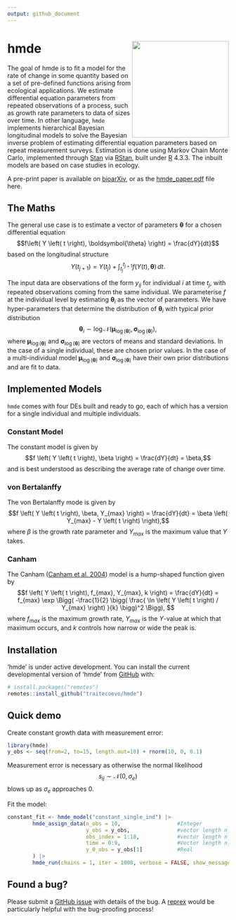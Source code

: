 ```yaml
---
output: github_document
---
```


# hmde <img src="man/figures/hmde_hex.png" align="right" alt="" width="220" />

The goal of hmde is to fit a model for the rate of change in some quantity based on a set of pre-defined functions arising from ecological applications. We estimate differential equation parameters from repeated observations of a process, such as growth rate parameters to data of sizes over time.
In other language, `hmde` implements hierarchical Bayesian longitudinal models to solve the Bayesian inverse problem of estimating differential equation parameters based on repeat measurement surveys. Estimation is done using Markov Chain Monte Carlo, implemented through
[Stan](https://mc-stan.org/) via [RStan](https://mc-stan.org/users/interfaces/rstan), built under [R](https://cran.r-project.org/) 4.3.3. The inbuilt models are based on case studies in ecology.

A pre-print paper is available on [bioarXiv](https://doi.org/10.1101/2025.01.15.633280), or as the [hmde_paper.pdf](https://github.com/traitecoevo/hmde/blob/master/inst/doc/hmde_paper.pdf) file here.

## The Maths

The general use case is to estimate a vector of parameters <span>$\boldsymbol{\theta}$</span> for a chosen differential equation
$$f\left( Y \left( t \right), \boldsymbol{\theta} \right) = \frac{dY}{dt}$$ 
based on the longitudinal structure
$$Y \left( t_{j+1} \right) = Y\left( t_j \right) + \int_{t_j}^{t_{j+1}}f\left( Y \left( t \right), \boldsymbol{\theta} \right)\,dt. $$

The input data are observations of the form $y_{ij}$ for individual $i$ at time $t_j$, with repeated observations coming from the same individual. We parameterise $f$ at the individual level by estimating $\boldsymbol{\theta}_i$ as the vector of parameters. We have hyper-parameters that determine the distribution of $\boldsymbol{\theta}_i$ with typical prior distribution
$$\boldsymbol{\theta}_i \sim \log \mathcal{N}\left(\boldsymbol{\mu}_{\log\left(\boldsymbol{\theta}\right)}, \boldsymbol{\sigma}_{\log \left( \boldsymbol{\theta} \right)}\right), $$ 
where $\boldsymbol{\mu}_{\log\left(\boldsymbol{\theta}\right)}$ and $\boldsymbol{\sigma}_{\log\left(\boldsymbol{\theta}\right)}$ are vectors of means and standard deviations. In the case of a single individual, these are chosen prior values. In the case of a multi-individual model $\boldsymbol{\mu}_{\log\left(\boldsymbol{\theta}\right)}$ and $\boldsymbol{\sigma}_{\log\left(\boldsymbol{\theta}\right)}$ have their own prior distributions and are fit to data.

## Implemented Models

`hmde` comes with four DEs built and ready to go, each of which has a version for a single individual and multiple individuals.

### Constant Model

The constant model is given by
$$f \left( Y \left( t \right), \beta \right) = \frac{dY}{dt} = \beta,$$ 
and is best understood as describing the average rate of change over time.

### von Bertalanffy

The von Bertalanffy mode is given by
$$f \left( Y \left( t \right), \beta, Y_{max} \right) = \frac{dY}{dt} = \beta \left( Y_{max} - Y \left( t \right) \right),$$ 
where $\beta$ is the growth rate parameter and $Y_{max}$ is the maximum value that $Y$ takes.

### Canham

The Canham ([Canham et
al. 2004](https://doi.org/10.1890/1051-0761(2006)016%5B0540:NAOCTC%5D2.0.CO;2))
model is a hump-shaped function given by
$$f \left( Y \left( t \right), f_{max}, Y_{max}, k \right) = \frac{dY}{dt} = f_{max} \exp \Bigg( -\frac{1}{2} \bigg( \frac{ \ln \left( Y \left( t \right) / Y_{max} \right) }{k} \bigg)^2 \Bigg), $$ 
where $f_{max}$ is the maximum growth rate, $Y_{max}$ is the $Y$-value at which that maximum occurs, and $k$ controls how narrow or wide the peak is.

## Installation

‘hmde’ is under active development. You can install the current
developmental version of ‘hmde’ from [GitHub](https://github.com/) with:

``` r
# install.packages("remotes")
remotes::install_github("traitecoevo/hmde")
```

## Quick demo

Create constant growth data with measurement error:

``` r
library(hmde)
y_obs <- seq(from=2, to=15, length.out=10) + rnorm(10, 0, 0.1)
```

Measurement error is necessary as otherwise the normal likelihood
$$s_{ij} \sim \mathcal{N}\left( 0, \sigma_e \right)$$ 
blows up as $\sigma_e$ approaches 0.

Fit the model:

``` r
constant_fit <- hmde_model("constant_single_ind") |>
        hmde_assign_data(n_obs = 10,                  #Integer
                         y_obs = y_obs,               #vector length n_obs
                         obs_index = 1:10,            #vector length n_obs
                         time = 0:9,                  #Vector length n_obs
                         y_0_obs = y_obs[1]           #Real
        ) |>
        hmde_run(chains = 1, iter = 1000, verbose = FALSE, show_messages = FALSE)
```

## Found a bug?

Please submit a [GitHub issue](https://github.com/traitecoevo/hmde/issues) with details of the bug. A [reprex](https://reprex.tidyverse.org/) would be particularly helpful with the bug-proofing process!
